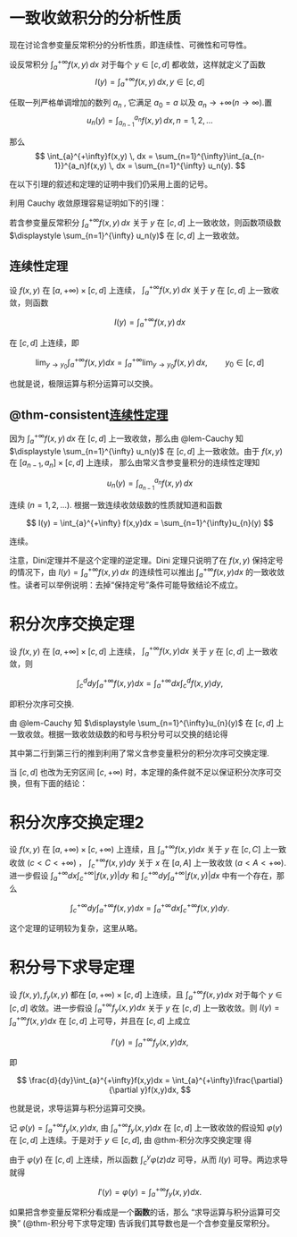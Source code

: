 # 一致收敛积分的分析性质

现在讨论含参变量反常积分的分析性质，即连续性、可微性和可导性。

设反常积分 $\displaystyle \int_{a}^{+\infty} f(x,y) \, dx$ 对于每个 $\displaystyle y \in [c,d]$ 都收敛，这样就定义了函数
$$
I(y) = \int_{a}^{+\infty} f(x,y) \, dx,   y \in [c,d]
$$

任取一列严格单调增加的数列 $\displaystyle {a_n}$ , 它满足 $\displaystyle a_0 = a$ 以及 $\displaystyle a_n \to +\infty(n \to \infty)$.置
$$
u_n(y) = \int_{a_{n-1}}^{a_n}f(x,y) \, dx, n=1,2,...
$$

那么
$$
\int_{a}^{+\infty}f(x,y) \, dx = \sum_{n=1}^{\infty}\int_{a_{n-1}}^{a_n}f(x,y) \, dx = \sum_{n=1}^{\infty} u_n(y).
$$

在以下引理的叙述和定理的证明中我们仍采用上面的记号。

利用 Cauchy 收敛原理容易证明如下的引理：

::: {#lem-Cauchy}

若含参变量反常积分 $\displaystyle \int_{a}^{+\infty}f(x,y) \, dx$ 关于 $\displaystyle y$ 在 $\displaystyle [c,d]$ 上一致收敛，则函数项级数 $\displaystyle \sum_{n=1}^{\infty} u_n(y)$ 在 $\displaystyle [c,d]$ 上一致收敛。

:::

::: {#thm-consistent}

## 连续性定理
设 $\displaystyle f(x,y)$ 在 $\displaystyle [a,+\infty) \times [c,d]$ 上连续， $\displaystyle \int_{a}^{+\infty}f(x,y) \, dx$ 关于 $\displaystyle y$ 在 $\displaystyle [c,d]$ 上一致收敛，则函数

$$
I(y) = \int_{a}^{+\infty}f(x,y)\, dx
$$

在 $\displaystyle [c,d]$ 上连续，即

$$
\lim_{y \to y_0} \int_{a}^{+\infty}f(x,y)dx = \int_{a}^{+\infty}\lim_{y \to y_0}f(x,y) \, dx, \qquad  y_0 \in [c,d]
$$

也就是说，极限运算与积分运算可以交换。

:::

::: {.proof}
## @thm-consistent[连续性定理]
因为 $\displaystyle \int_{a}^{+\infty}f(x,y) \, dx$ 在 $\displaystyle [c,d]$ 上一致收敛，那么由 @lem-Cauchy 知 $\displaystyle \sum_{n=1}^{\infty} u_n(y)$ 在 $\displaystyle [c,d]$
上一致收敛。由于 $\displaystyle f(x,y)$ 在 $\displaystyle [a_{n-1},a_{n}] \times [c,d]$ 上连续，
那么由常义含参变量积分的连续性定理知

$$
u_{n}(y)=\int_{a_{n-1}}^{a_{n}}f(x,y)\,dx
$$

连续 $\displaystyle (n=1,2,...)$. 根据一致连续收敛级数的性质就知道和函数

$$
I(y) = \int_{a}^{+\infty} f(x,y)dx = \sum_{n=1}^{\infty}u_{n}(y)
$$

连续。

:::

注意，Dini定理并不是这个定理的逆定理。Dini 定理只说明了在 $\displaystyle f(x,y)$ 保持定号
的情况下，由 $\displaystyle I(y)=\int_{a}^{+\infty}f(x,y)\,dx$ 的连续性可以推出 $\displaystyle \int_{a}^{+\infty}f(x,y)dx$
的一致收敛性。读者可以举例说明：去掉“保持定号”条件可能导致结论不成立。

::: {#thm-积分次序交换定理}

# 积分次序交换定理

设 $\displaystyle f(x,y)$ 在 $\displaystyle [a,+\infty] \times [c,d]$ 上连续，
$\displaystyle \int_{a}^{+\infty}f(x,y)dx$ 关于 $\displaystyle y$ 在 $\displaystyle [c,d]$
上一致收敛，则

$$
\int_{c}^{d}dy\int_{a}^{+\infty}f(x,y)dx = \int_{a}^{+\infty}dx\int_{c}^{d}f(x,y)dy,
$$

即积分次序可交换.
:::

::: {.proof}

由 @lem-Cauchy 知 $\displaystyle \sum_{n=1}^{\infty}u_{n}(y)$ 在 $\displaystyle [c,d]$ 
上一致收敛。根据一致收敛级数的和号与积分号可以交换的结论得

\begin{align}

\int_{c}^{d}dy\int_{a}^{+\infty}f(x,y)dx &= \int_{c}^{d}(\sum_{n=1}^{\infty}u_{n}(y))dy=\sum_{n=1}^{\infty}\int_{c}^{d}u_{n}(y)dy \\
&= \sum_{n=1}^{\infty}\int_{c}^{d}(\int_{a_{n-1}}^{a_{n}}f(x,y)dx)dy = \sum_{n=1}^{\infty}\int_{c}^{d}dy\int_{a_{n-1}}^{a_{n}}f(x,y)dx \\
&= \sum_{n=1}^{\infty}\int_{a_{n-1}}^{a_{n}}dx\int_{c}^{d}f(x,y)dy = \int_{a}^{+\infty}dx\int_{c}^{d}f(x,y)dy.

\end{align}

其中第二行到第三行的推到利用了常义含参变量积分的积分次序可交换定理.
:::

当 $\displaystyle [c,d]$ 也改为无穷区间 $\displaystyle [c,+\infty)$ 时，本定理的条件就不足以保证积分次序可交换，但有下面的结论：

::: {#thm-积分次序交换定理2}

# 积分次序交换定理2

设 $\displaystyle f(x,y)$ 在 $\displaystyle [a,+\infty) \times [c,+\infty)$ 上连续，且 $\displaystyle \int_{a}^{+\infty}f(x,y)dx$
关于 $\displaystyle y$ 在 $\displaystyle [c,C]$ 上一致收敛 $\displaystyle (c<C<+\infty)$ ， $\displaystyle \int_{c}^{+\infty}f(x,y)dy$
关于 $\displaystyle x$ 在 $\displaystyle [a,A]$ 上一致收敛 $\displaystyle (a<A<+\infty)$.
进一步假设 $\displaystyle \int_{a}^{+\infty}dx\int_{c}^{+\infty} \left| f(x,y) \right | dy$ 和 $\displaystyle \int_{c}^{+\infty}dy \int_{a}^{+\infty} \left| f(x,y) \right | dx$
中有一个存在，那么

$$
\int_{c}^{+\infty}dy\int_{a}^{+\infty}f(x,y)dx = \int_{a}^{+\infty}dx\int_{c}^{+\infty}f(x,y)dy.
$$

这个定理的证明较为复杂，这里从略。
:::


::: {#thm-积分号下求导定理}

# 积分号下求导定理
设 $\displaystyle f(x,y),f_{y}(x,y)$ 都在 $\displaystyle [a,+\infty) \times [c,d]$
上连续，且 $\displaystyle \int_{a}^{+\infty}f(x,y)dx$ 对于每个 $\displaystyle y \in [c,d]$ 收敛。进一步假设 $\displaystyle \int_{a}^{+\infty}f_{y}(x,y)dx$ 关于 $\displaystyle y$ 在 $\displaystyle [c,d]$ 上一致收敛。则 $\displaystyle I(y)=\int_{a}^{+\infty}f(x,y)dx$ 在 $\displaystyle [c,d]$ 上可导，并且在 $\displaystyle [c,d]$ 上成立

$$
I'(y) = \int_{a}^{+\infty}f_{y}(x,y)dx,
$$

即

$$
\frac{d}{dy}\int_{a}^{+\infty}f(x,y)dx = \int_{a}^{+\infty}\frac{\partial}{\partial y}f(x,y)dx,
$$

也就是说，求导运算与积分运算可交换。

:::

::: {.proof}

记 $\displaystyle \varphi(y) = \int_{a}^{+\infty}f_{y}(x,y)dx$, 由 $\displaystyle \int_{a}^{+\infty}f_{y}(x,y)dx$ 在 $\displaystyle [c,d]$ 上一致收敛的假设知 $\displaystyle \varphi(y)$ 在 $\displaystyle [c,d]$ 上连续。于是对于 $\displaystyle y \in [c,d]$, 由 @thm-积分次序交换定理 得

\begin{align}
\int_{c}^{y}\varphi(z)dz &= \int_{c}^{y}dz\int_{a}^{+\infty}f_{z}(x,z)dx = \int_{a}^{+\infty}dx\int_{c}^{y}f_{z}(x,z)dz \\
&= \int_{a}^{+\infty}[f(x,y)-f(x,c)]dx = \int_{a}^{+\infty}f(x,y)dx - \int_{a}^{+\infty}f(x,c)dx \\
&= I(y) - I(c).
\end{align}

由于 $\displaystyle \varphi(y)$ 在 $\displaystyle [c,d]$ 上连续，所以函数 $\displaystyle \int_{c}^{y}\varphi(z)dz$ 可导，从而 $\displaystyle I(y)$ 可导。两边求导就得

$$
I'(y) = \varphi(y) = \int_{a}^{+\infty}f_{y}(x,y)dx.
$$

:::

::: {.callout-warning}
如果把含参变量反常积分看成是一个**函数**的话，那么 "求导运算与积分运算可交换" (@thm-积分号下求导定理) 告诉我们其导数也是一个含参变量反常积分。
:::